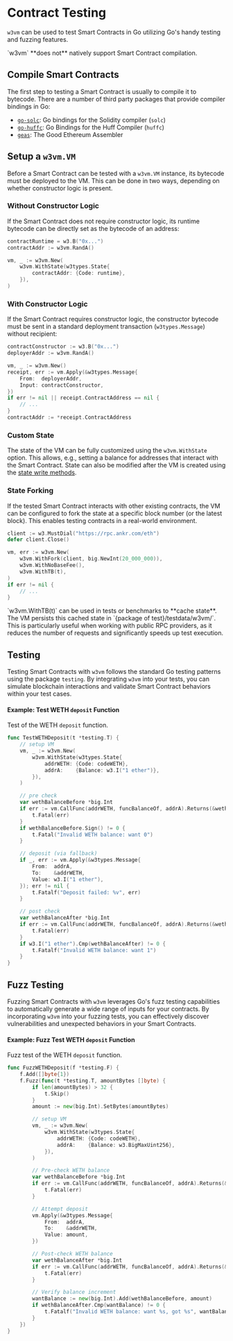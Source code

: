 # Contract Testing

`w3vm` can be used to test Smart Contracts in Go utilizing Go's handy testing and fuzzing features.

<Callout type="warning">
`w3vm` **does not** natively support Smart Contract compilation.
</Callout>

## Compile Smart Contracts

The first step to testing a Smart Contract is usually to compile it to bytecode. There are a number of third party packages that provide compiler bindings in Go:

* [`go-solc`](https://github.com/lmittmann/go-solc): Go bindings for the Solidity compiler (`solc`)
* [`go-huffc`](https://github.com/project-blanc/go-huffc): Go Bindings for the Huff Compiler (`huffc`)
* [`geas`](https://github.com/fjl/geas): The Good Ethereum Assembler


## Setup a `w3vm.VM`

Before a Smart Contract can be tested with a `w3vm.VM` instance, its bytecode must be deployed to the VM. This can be done in two ways, depending on whether constructor logic is present.

### Without Constructor Logic

If the Smart Contract does not require constructor logic, its runtime bytecode can be directly set as the bytecode of an address:


```go
contractRuntime = w3.B("0x...")
contractAddr := w3vm.RandA()

vm, _ := w3vm.New(
    w3vm.WithState(w3types.State{
        contractAddr: {Code: runtime},
    }),
)
```

### With Constructor Logic

If the Smart Contract requires constructor logic, the constructor bytecode must be sent in a standard deployment transaction (`w3types.Message`) without recipient:

```go
contractConstructor := w3.B("0x...")
deployerAddr := w3vm.RandA()

vm, _ := w3vm.New()
receipt, err := vm.Apply(&w3types.Message{
    From:  deployerAddr,
    Input: contractConstructor,
})
if err != nil || receipt.ContractAddress == nil {
    // ...
}
contractAddr := *receipt.ContractAddress
```

### Custom State

The state of the VM can be fully customized using the `w3vm.WithState` option. This allows, e.g., setting a balance for addresses that interact with the Smart Contract. State can also be modified after the VM is created using the [state write methods](/vm-overview#writing-state).

### State Forking

If the tested Smart Contract interacts with other existing contracts, the VM can be configured to fork the state at a specific block number (or the latest block). This enables testing contracts in a real-world environment.

```go
client := w3.MustDial("https://rpc.ankr.com/eth")
defer client.Close()

vm, err := w3vm.New(
    w3vm.WithFork(client, big.NewInt(20_000_000)),
    w3vm.WithNoBaseFee(),
    w3vm.WithTB(t),
)
if err != nil {
    // ...
}
```

<Callout>
`w3vm.WithTB(t)` can be used in tests or benchmarks to **cache state**. The VM persists this cached state in `{package of test}/testdata/w3vm/`. This is particularly useful when working with public RPC providers, as it reduces the number of requests and significantly speeds up test execution.
</Callout>


## Testing

Testing Smart Contracts with `w3vm` follows the standard Go testing patterns using the package `testing`. By integrating `w3vm` into your tests, you can simulate blockchain interactions and validate Smart Contract behaviors within your test cases.

#### Example: Test WETH `deposit` Function

Test of the WETH `deposit` function.

```go
func TestWETHDeposit(t *testing.T) {
    // setup VM
    vm, _ := w3vm.New(
        w3vm.WithState(w3types.State{
            addrWETH: {Code: codeWETH},
            addrA:    {Balance: w3.I("1 ether")},
        }),
    )

    // pre check
    var wethBalanceBefore *big.Int
    if err := vm.CallFunc(addrWETH, funcBalanceOf, addrA).Returns(&wethBalanceBefore); err != nil {
        t.Fatal(err)
    }
    if wethBalanceBefore.Sign() != 0 {
        t.Fatal("Invalid WETH balance: want 0")
    }

    // deposit (via fallback)
    if _, err := vm.Apply(&w3types.Message{
        From:  addrA,
        To:    &addrWETH,
        Value: w3.I("1 ether"),
    }); err != nil {
        t.Fatalf("Deposit failed: %v", err)
    }

    // post check
    var wethBalanceAfter *big.Int
    if err := vm.CallFunc(addrWETH, funcBalanceOf, addrA).Returns(&wethBalanceAfter); err != nil {
        t.Fatal(err)
    }
    if w3.I("1 ether").Cmp(wethBalanceAfter) != 0 {
        t.Fatalf("Invalid WETH balance: want 1")
    }
}
```


## Fuzz Testing

Fuzzing Smart Contracts with `w3vm` leverages Go's fuzz testing capabilities to automatically generate a wide range of inputs for your contracts. By incorporating `w3vm` into your fuzzing tests, you can effectively discover vulnerabilities and unexpected behaviors in your Smart Contracts.

#### Example: Fuzz Test WETH `deposit` Function

Fuzz test of the WETH `deposit` function.

```go
func FuzzWETHDeposit(f *testing.F) {
    f.Add([]byte{1})
    f.Fuzz(func(t *testing.T, amountBytes []byte) {
        if len(amountBytes) > 32 {
            t.Skip()
        }
        amount := new(big.Int).SetBytes(amountBytes)

        // setup VM
        vm, _ := w3vm.New(
            w3vm.WithState(w3types.State{
                addrWETH: {Code: codeWETH},
                addrA:    {Balance: w3.BigMaxUint256},
            }),
        )

        // Pre-check WETH balance
        var wethBalanceBefore *big.Int
        if err := vm.CallFunc(addrWETH, funcBalanceOf, addrA).Returns(&wethBalanceBefore); err != nil {
            t.Fatal(err)
        }

        // Attempt deposit
        vm.Apply(&w3types.Message{
            From:  addrA,
            To:    &addrWETH,
            Value: amount,
        })

        // Post-check WETH balance
        var wethBalanceAfter *big.Int
        if err := vm.CallFunc(addrWETH, funcBalanceOf, addrA).Returns(&wethBalanceAfter); err != nil {
            t.Fatal(err)
        }

        // Verify balance increment
        wantBalance := new(big.Int).Add(wethBalanceBefore, amount)
        if wethBalanceAfter.Cmp(wantBalance) != 0 {
            t.Fatalf("Invalid WETH balance: want %s, got %s", wantBalance, wethBalanceAfter)
        }
    })
}
```
